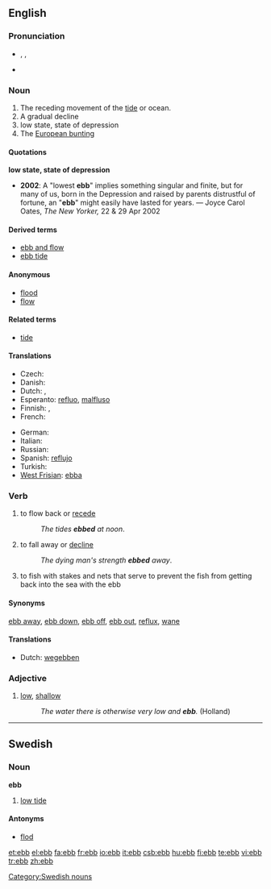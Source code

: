 ==English==

===Pronunciation===
* {{enPR|ĕb}}, {{IPA|/eb/}}, {{SAMPA|/eb/}}
* {{audio|en-us-ebb.ogg|Audio (US)}}
*: {{rhymes|ɛb}}

===Noun===
{{en-noun}}

# The receding movement of the [[tide]] or ocean.
# A gradual decline
# low state, state of depression
# The [[European bunting]]

====Quotations====
'''low state, state of depression'''
* '''2002''': A "lowest '''ebb'''" implies something singular and finite, but for many of us, born in the Depression and raised by parents distrustful of fortune, an "'''ebb'''" might easily have lasted for years. &mdash; Joyce Carol Oates, ''The New Yorker,'' 22 &amp; 29 Apr 2002

====Derived terms====
* [[ebb and flow]]
* [[ebb tide]]

====Anonymous====
* [[flood]]
* [[flow]]

====Related terms====
* [[tide]]

====Translations====
{{trans-top|low tide}}
* Czech: {{t-|cs|odliv|m}}
* Danish: {{t-|da|ebbe|c}}
* Dutch: {{t+|nl|eb|n}}, {{t-|nl|ebbe|n}}
* Esperanto: [[refluo]], [[malfluso]]
* Finnish: {{t+|fi|laskuvesi}}, {{t+|fi|luode}}
* French: {{t+|fr|reflux|m}}
{{trans-mid}}
* German: {{t+|de|Ebbe|f}}
* Italian: {{t-|it|riflusso|m}}
* Russian: {{t+|ru|отлив|m|sc=Cyrl}}
* Spanish: [[reflujo]] {{m}}
* Turkish: {{t+|tr|cezir}}
* [[West Frisian]]: [[ebba]] {{c}}
{{trans-bottom}}

===Verb===
{{en-verb}}

# to flow back or [[recede]]
#: ''The tides '''ebbed''' at noon''.
# to fall away or [[decline]]
#: ''The dying man's strength '''ebbed''' away''.
# to fish with stakes and nets that serve to prevent the fish from getting back into the sea with the ebb

====Synonyms====
[[ebb away]], [[ebb down]], [[ebb off]], [[ebb out]], [[reflux]], [[wane]]

====Translations====
{{trans-top|to fall away or decline}}
* Dutch: [[wegebben]]
{{trans-mid}}
{{trans-bottom}}

===Adjective===
{{en-adj|er}}

# [[low]], [[shallow]]
#: ''The water there is otherwise very low and '''ebb'''.'' (Holland)

----

==Swedish==

===Noun===
'''ebb''' {{c}}

# [[low tide]]

====Antonyms====
* [[flod]]

[[Category:Swedish nouns]]

[[et:ebb]]
[[el:ebb]]
[[fa:ebb]]
[[fr:ebb]]
[[io:ebb]]
[[it:ebb]]
[[csb:ebb]]
[[hu:ebb]]
[[fi:ebb]]
[[te:ebb]]
[[vi:ebb]]
[[tr:ebb]]
[[zh:ebb]]
